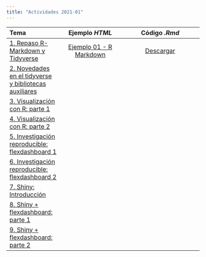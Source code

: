 ```yaml
---
title: "Actividades 2021-01"
---
```


| Tema | Ejemplo *HTML*| Código *.Rmd* |
| :----- | :-----: | :-------: |
| [1. Repaso R-Markdown  y Tidyverse](/Actividades/2021_01/01_repaso.html) | [Ejemplo 01 - R Markdown](/Actividades/2021_01/01-ejemplo-rmarkdown-semillero.html)  | [Descargar](/Actividades/2021_01/documents_rmd/01-semillero.Rmd) |
| [2. Novedades en el tidyverse y bibliotecas auxiliares](/Actividades/2021_01/02-Tidyverse.html) |  | |
| [3. Visualización con R: parte 1]() |  | |
| [4. Visualización con R: parte 2]() |  | |
| [5. Investigación reproducible: flexdashboard 1]() |  | |
| [6. Investigación reproducible: flexdashboard 2]() |  | |
| [7. Shiny: Introducción]() |  | |
| [8. Shiny + flexdashboard: parte 1]() |  | |
| [9. Shiny + flexdashboard: parte 2]() |  | |